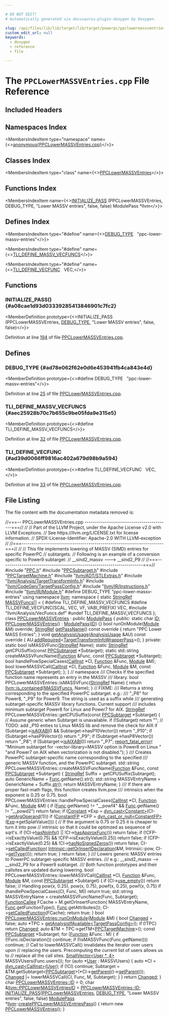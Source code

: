 ```yaml
---

# DO NOT EDIT!
# Automatically generated via docusaurus-plugin-doxygen by Doxygen.

slug: /api/files/lib/lib/target/lib/target/powerpc/ppclowermassventries-cpp
custom_edit_url: null
keywords:
  - doxygen
  - reference
  - file

---
```





# The `PPCLowerMASSVEntries.cpp` File Reference

<DoxygenPage pluginConfig={pluginConfig}>



## Included Headers

<IncludesList>
<IncludesListItem
  filePath="PPC.h"
  permalink="/docs/api/files/lib/lib/target/lib/target/powerpc/ppc-h"
  isLocal="true" />
<IncludesListItem
  filePath="PPCSubtarget.h"
  permalink="/docs/api/files/lib/lib/target/lib/target/powerpc/ppcsubtarget-h"
  isLocal="true" />
<IncludesListItem
  filePath="PPCTargetMachine.h"
  permalink="/docs/api/files/lib/lib/target/lib/target/powerpc/ppctargetmachine-h"
  isLocal="true" />
<IncludesListItem
  filePath="llvm/ADT/STLExtras.h"
  permalink="/docs/api/files/include/include/llvm/include/llvm/adt/stlextras-h"
  isLocal="true" />
<IncludesListItem
  filePath="llvm/Analysis/TargetTransformInfo.h"
  permalink="/docs/api/files/include/include/llvm/include/llvm/analysis/targettransforminfo-h"
  isLocal="true" />
<IncludesListItem
  filePath="llvm/CodeGen/TargetPassConfig.h"
  permalink="/docs/api/files/include/include/llvm/include/llvm/codegen/targetpassconfig-h"
  isLocal="true" />
<IncludesListItem
  filePath="llvm/IR/Instructions.h"
  permalink="/docs/api/files/include/include/llvm/include/llvm/ir/instructions-h"
  isLocal="true" />
<IncludesListItem
  filePath="llvm/IR/Module.h"
  permalink="/docs/api/files/include/include/llvm/include/llvm/ir/module-h"
  isLocal="true" />
<IncludesListItem
  filePath="llvm/Analysis/VecFuncs.def"
  permalink=""
  isLocal="true" />
</IncludesList>

## Namespaces Index

<MembersIndex>

<MembersIndexItem
  type="namespace"
  name={<><a href="/docs/api/namespaces/anonymous-ppclowermassventries-cpp-">anonymous&#123;PPCLowerMASSVEntries.cpp&#125;</a></>}>
</MembersIndexItem>

</MembersIndex>

## Classes Index

<MembersIndex>

<MembersIndexItem
  type="class"
  name={<><a href="/docs/api/classes/anonymous-namespace-ppclowermassventries-cpp-/ppclowermassventries">PPCLowerMASSVEntries</a></>}>
</MembersIndexItem>

</MembersIndex>

## Functions Index

<MembersIndex>

<MembersIndexItem
  name={<><a href="#a08cae1d93d03339285413846901c7fc2">INITIALIZE&#95;PASS</a> (PPCLowerMASSVEntries, DEBUG&#95;TYPE, &quot;Lower MASSV entries&quot;, false, false) ModulePass &#42;llvm</>}>
</MembersIndexItem>

</MembersIndex>

## Defines Index

<MembersIndex>

<MembersIndexItem
  type="#define"
  name={<><a href="#ad78e062f62e0d6e453941fb4ca843e4d">DEBUG&#95;TYPE</a>&nbsp;&nbsp;&nbsp;&quot;ppc-lower-massv-entries&quot;</>}>
</MembersIndexItem>

<MembersIndexItem
  type="#define"
  name={<><a href="#aec25928b70c7b655c9be05fda9e315e5">TLI&#95;DEFINE&#95;MASSV&#95;VECFUNCS</a></>}>
</MembersIndexItem>

<MembersIndexItem
  type="#define"
  name={<><a href="#ad39d0066ff9816ac402a679d98b9a594">TLI&#95;DEFINE&#95;VECFUNC</a>&nbsp;&nbsp;&nbsp;VEC,</>}>
</MembersIndexItem>

</MembersIndex>


<SectionDefinition>

## Functions

### INITIALIZE&#95;PASS() {#a08cae1d93d03339285413846901c7fc2}

<MemberDefinition
  prototype={<>INITIALIZE&#95;PASS (PPCLowerMASSVEntries, <a href="/docs/api/files/include/include/llvm/include/llvm/adt/genericcycleimpl-h/#ad78e062f62e0d6e453941fb4ca843e4d">DEBUG&#95;TYPE</a>, &quot;Lower MASSV entries&quot;, false, false)</>}>

Definition at line <a href="#l00194">194</a> of file <a href="/docs/api/files/lib/lib/target/lib/target/powerpc/ppclowermassventries-cpp">PPCLowerMASSVEntries.cpp</a>.
</MemberDefinition>

</SectionDefinition>

<SectionDefinition>

## Defines

### DEBUG&#95;TYPE {#ad78e062f62e0d6e453941fb4ca843e4d}

<MemberDefinition
  prototype={<>#define DEBUG&#95;TYPE&nbsp;&nbsp;&nbsp;&quot;ppc-lower-massv-entries&quot;</>}>

Definition at line <a href="#l00025">25</a> of file <a href="/docs/api/files/lib/lib/target/lib/target/powerpc/ppclowermassventries-cpp">PPCLowerMASSVEntries.cpp</a>.
</MemberDefinition>

### TLI&#95;DEFINE&#95;MASSV&#95;VECFUNCS {#aec25928b70c7b655c9be05fda9e315e5}

<MemberDefinition
  prototype={<>#define TLI&#95;DEFINE&#95;MASSV&#95;VECFUNCS</>}>

Definition at line <a href="#l00032">32</a> of file <a href="/docs/api/files/lib/lib/target/lib/target/powerpc/ppclowermassventries-cpp">PPCLowerMASSVEntries.cpp</a>.
</MemberDefinition>

### TLI&#95;DEFINE&#95;VECFUNC {#ad39d0066ff9816ac402a679d98b9a594}

<MemberDefinition
  prototype={<>#define TLI&#95;DEFINE&#95;VECFUNC&nbsp;&nbsp;&nbsp;VEC,</>}>

Definition at line <a href="#l00033">33</a> of file <a href="/docs/api/files/lib/lib/target/lib/target/powerpc/ppclowermassventries-cpp">PPCLowerMASSVEntries.cpp</a>.
</MemberDefinition>

</SectionDefinition>

## File Listing

The file content with the documentation metadata removed is:

<ProgramListing>

<Link id="l00001" /><CodeLine lineNumber="1"><Highlight kind="comment">//===-- PPCLowerMASSVEntries.cpp ------------------------------------------===//</Highlight><Highlight kind="normal"></Highlight></CodeLine>
<Link id="l00002" /><CodeLine lineNumber="2"><Highlight kind="normal"></Highlight><Highlight kind="comment">//</Highlight><Highlight kind="normal"></Highlight></CodeLine>
<Link id="l00003" /><CodeLine lineNumber="3"><Highlight kind="normal"></Highlight><Highlight kind="comment">// Part of the LLVM Project, under the Apache License v2.0 with LLVM Exceptions.</Highlight><Highlight kind="normal"></Highlight></CodeLine>
<Link id="l00004" /><CodeLine lineNumber="4"><Highlight kind="normal"></Highlight><Highlight kind="comment">// See https://llvm.org/LICENSE.txt for license information.</Highlight><Highlight kind="normal"></Highlight></CodeLine>
<Link id="l00005" /><CodeLine lineNumber="5"><Highlight kind="normal"></Highlight><Highlight kind="comment">// SPDX-License-Identifier: Apache-2.0 WITH LLVM-exception</Highlight><Highlight kind="normal"></Highlight></CodeLine>
<Link id="l00006" /><CodeLine lineNumber="6"><Highlight kind="normal"></Highlight><Highlight kind="comment">//</Highlight><Highlight kind="normal"></Highlight></CodeLine>
<Link id="l00007" /><CodeLine lineNumber="7"><Highlight kind="normal"></Highlight><Highlight kind="comment">//===----------------------------------------------------------------------===//</Highlight><Highlight kind="normal"></Highlight></CodeLine>
<Link id="l00008" /><CodeLine lineNumber="8"><Highlight kind="normal"></Highlight><Highlight kind="comment">//</Highlight><Highlight kind="normal"></Highlight></CodeLine>
<Link id="l00009" /><CodeLine lineNumber="9"><Highlight kind="normal"></Highlight><Highlight kind="comment">// This file implements lowering of MASSV (SIMD) entries for specific PowerPC</Highlight><Highlight kind="normal"></Highlight></CodeLine>
<Link id="l00010" /><CodeLine lineNumber="10"><Highlight kind="normal"></Highlight><Highlight kind="comment">// subtargets.</Highlight><Highlight kind="normal"></Highlight></CodeLine>
<Link id="l00011" /><CodeLine lineNumber="11"><Highlight kind="normal"></Highlight><Highlight kind="comment">// Following is an example of a conversion specific to Power9 subtarget:</Highlight><Highlight kind="normal"></Highlight></CodeLine>
<Link id="l00012" /><CodeLine lineNumber="12"><Highlight kind="normal"></Highlight><Highlight kind="comment">// &#95;&#95;sind2&#95;massv ---&gt; &#95;&#95;sind2&#95;P9</Highlight><Highlight kind="normal"></Highlight></CodeLine>
<Link id="l00013" /><CodeLine lineNumber="13"><Highlight kind="normal"></Highlight><Highlight kind="comment">//</Highlight><Highlight kind="normal"></Highlight></CodeLine>
<Link id="l00014" /><CodeLine lineNumber="14"><Highlight kind="normal"></Highlight><Highlight kind="comment">//===----------------------------------------------------------------------===//</Highlight><Highlight kind="normal"></Highlight></CodeLine>
<Link id="l00015" /><CodeLine lineNumber="15"><Highlight kind="normal"></Highlight></CodeLine>
<Link id="l00016" /><CodeLine lineNumber="16"><Highlight kind="normal"></Highlight><Highlight kind="preprocessor">#include &quot;<a href="/docs/api/files/lib/lib/target/lib/target/powerpc/ppc-h">PPC.h</a>&quot;</Highlight><Highlight kind="normal"></Highlight></CodeLine>
<Link id="l00017" /><CodeLine lineNumber="17"><Highlight kind="normal"></Highlight><Highlight kind="preprocessor">#include &quot;<a href="/docs/api/files/lib/lib/target/lib/target/powerpc/ppcsubtarget-h">PPCSubtarget.h</a>&quot;</Highlight><Highlight kind="normal"></Highlight></CodeLine>
<Link id="l00018" /><CodeLine lineNumber="18"><Highlight kind="normal"></Highlight><Highlight kind="preprocessor">#include &quot;<a href="/docs/api/files/lib/lib/target/lib/target/powerpc/ppctargetmachine-h">PPCTargetMachine.h</a>&quot;</Highlight><Highlight kind="normal"></Highlight></CodeLine>
<Link id="l00019" /><CodeLine lineNumber="19"><Highlight kind="normal"></Highlight><Highlight kind="preprocessor">#include &quot;<a href="/docs/api/files/include/include/llvm/include/llvm/adt/stlextras-h">llvm/ADT/STLExtras.h</a>&quot;</Highlight><Highlight kind="normal"></Highlight></CodeLine>
<Link id="l00020" /><CodeLine lineNumber="20"><Highlight kind="normal"></Highlight><Highlight kind="preprocessor">#include &quot;<a href="/docs/api/files/include/include/llvm/include/llvm/analysis/targettransforminfo-h">llvm/Analysis/TargetTransformInfo.h</a>&quot;</Highlight><Highlight kind="normal"></Highlight></CodeLine>
<Link id="l00021" /><CodeLine lineNumber="21"><Highlight kind="normal"></Highlight><Highlight kind="preprocessor">#include &quot;<a href="/docs/api/files/include/include/llvm/include/llvm/codegen/targetpassconfig-h">llvm/CodeGen/TargetPassConfig.h</a>&quot;</Highlight><Highlight kind="normal"></Highlight></CodeLine>
<Link id="l00022" /><CodeLine lineNumber="22"><Highlight kind="normal"></Highlight><Highlight kind="preprocessor">#include &quot;<a href="/docs/api/files/include/include/llvm/include/llvm/ir/instructions-h">llvm/IR/Instructions.h</a>&quot;</Highlight><Highlight kind="normal"></Highlight></CodeLine>
<Link id="l00023" /><CodeLine lineNumber="23"><Highlight kind="normal"></Highlight><Highlight kind="preprocessor">#include &quot;<a href="/docs/api/files/include/include/llvm/include/llvm/ir/module-h">llvm/IR/Module.h</a>&quot;</Highlight><Highlight kind="normal"></Highlight></CodeLine>
<Link id="l00024" /><CodeLine lineNumber="24"><Highlight kind="normal"></Highlight></CodeLine>
<Link id="l00025" /><CodeLine lineNumber="25" lineLink="#ad78e062f62e0d6e453941fb4ca843e4d"><Highlight kind="normal"></Highlight><Highlight kind="preprocessor">#define DEBUG&#95;TYPE &quot;ppc-lower-massv-entries&quot;</Highlight><Highlight kind="normal"></Highlight></CodeLine>
<Link id="l00026" /><CodeLine lineNumber="26"><Highlight kind="normal"></Highlight></CodeLine>
<Link id="l00027" /><CodeLine lineNumber="27"><Highlight kind="normal"></Highlight><Highlight kind="keyword">using namespace </Highlight><Highlight kind="normal"><a href="/docs/api/namespaces/llvm">llvm</a>;</Highlight></CodeLine>
<Link id="l00028" /><CodeLine lineNumber="28"><Highlight kind="normal"></Highlight></CodeLine>
<Link id="l00029" /><CodeLine lineNumber="29" lineLink="/docs/api/namespaces/anonymous-ppclowermassventries-cpp-"><Highlight kind="normal"></Highlight><Highlight kind="keyword">namespace </Highlight><Highlight kind="normal">&#123;</Highlight></CodeLine>
<Link id="l00030" /><CodeLine lineNumber="30"><Highlight kind="normal"></Highlight></CodeLine>
<Link id="l00031" /><CodeLine lineNumber="31" lineLink="/docs/api/namespaces/anonymous-ppclowermassventries-cpp-/#a5d4bb69c009cf46e00265919a52a71f5"><Highlight kind="normal"></Highlight><Highlight kind="keyword">static</Highlight><Highlight kind="normal"> <a href="/docs/api/classes/llvm/stringref">StringRef</a> <a href="/docs/api/namespaces/anonymous-ppclowermassventries-cpp-/#a5d4bb69c009cf46e00265919a52a71f5">MASSVFuncs</a>&#91;&#93; = &#123;</Highlight></CodeLine>
<Link id="l00032" /><CodeLine lineNumber="32"><Highlight kind="normal"></Highlight><Highlight kind="preprocessor">#define TLI&#95;DEFINE&#95;MASSV&#95;VECFUNCS</Highlight><Highlight kind="normal"></Highlight></CodeLine>
<Link id="l00033" /><CodeLine lineNumber="33"><Highlight kind="normal"></Highlight><Highlight kind="preprocessor">#define TLI&#95;DEFINE&#95;VECFUNC(SCAL, VEC, VF, VABI&#95;PREFIX) VEC,</Highlight><Highlight kind="normal"></Highlight></CodeLine>
<Link id="l00034" /><CodeLine lineNumber="34"><Highlight kind="normal"></Highlight><Highlight kind="preprocessor">#include &quot;llvm/Analysis/VecFuncs.def&quot;</Highlight><Highlight kind="normal"></Highlight></CodeLine>
<Link id="l00035" /><CodeLine lineNumber="35"><Highlight kind="normal"></Highlight><Highlight kind="preprocessor">#undef TLI&#95;DEFINE&#95;MASSV&#95;VECFUNCS</Highlight><Highlight kind="normal"></Highlight></CodeLine>
<Link id="l00036" /><CodeLine lineNumber="36"><Highlight kind="normal">&#125;;</Highlight></CodeLine>
<Link id="l00037" /><CodeLine lineNumber="37"><Highlight kind="normal"></Highlight></CodeLine>
<Link id="l00038" /><CodeLine lineNumber="38" lineLink="/docs/api/classes/anonymous-namespace-ppclowermassventries-cpp-/ppclowermassventries"><Highlight kind="normal"></Highlight><Highlight kind="keyword">class </Highlight><Highlight kind="normal"><a href="/docs/api/classes/anonymous-namespace-ppclowermassventries-cpp-/ppclowermassventries/#a634a1e3c9c4aa85b8fd37d5fce6b7c5e">PPCLowerMASSVEntries</a> : </Highlight><Highlight kind="keyword">public</Highlight><Highlight kind="normal"> <a href="/docs/api/classes/llvm/modulepass/#a723659a08d210f4f566887bda3f9f976">ModulePass</a> &#123;</Highlight></CodeLine>
<Link id="l00039" /><CodeLine lineNumber="39"><Highlight kind="normal"></Highlight><Highlight kind="keyword">public</Highlight><Highlight kind="normal">:</Highlight></CodeLine>
<Link id="l00040" /><CodeLine lineNumber="40" lineLink="/docs/api/classes/anonymous-namespace-ppclowermassventries-cpp-/ppclowermassventries/#a4470c665f5e3712e9bec2db150e7d587"><Highlight kind="normal">  </Highlight><Highlight kind="keyword">static</Highlight><Highlight kind="normal"> </Highlight><Highlight kind="keywordtype">char</Highlight><Highlight kind="normal"> <a href="/docs/api/classes/anonymous-namespace-ppclowermassventries-cpp-/ppclowermassventries/#a4470c665f5e3712e9bec2db150e7d587">ID</a>;</Highlight></CodeLine>
<Link id="l00041" /><CodeLine lineNumber="41"><Highlight kind="normal"></Highlight></CodeLine>
<Link id="l00042" /><CodeLine lineNumber="42" lineLink="/docs/api/classes/anonymous-namespace-ppclowermassventries-cpp-/ppclowermassventries/#a634a1e3c9c4aa85b8fd37d5fce6b7c5e"><Highlight kind="normal">  <a href="/docs/api/classes/anonymous-namespace-ppclowermassventries-cpp-/ppclowermassventries/#a634a1e3c9c4aa85b8fd37d5fce6b7c5e">PPCLowerMASSVEntries</a>() : <a href="/docs/api/classes/llvm/modulepass/#a723659a08d210f4f566887bda3f9f976">ModulePass</a>(<a href="/docs/api/classes/anonymous-namespace-ppclowermassventries-cpp-/ppclowermassventries/#a4470c665f5e3712e9bec2db150e7d587">ID</a>) &#123;&#125;</Highlight></CodeLine>
<Link id="l00043" /><CodeLine lineNumber="43"><Highlight kind="normal"></Highlight></CodeLine>
<Link id="l00044" /><CodeLine lineNumber="44"><Highlight kind="normal">  </Highlight><Highlight kind="keywordtype">bool</Highlight><Highlight kind="normal"> runOnModule(<a href="/docs/api/classes/llvm/module">Module</a> &amp;M) </Highlight><Highlight kind="keyword">override</Highlight><Highlight kind="normal">;</Highlight></CodeLine>
<Link id="l00045" /><CodeLine lineNumber="45"><Highlight kind="normal"></Highlight></CodeLine>
<Link id="l00046" /><CodeLine lineNumber="46" lineLink="/docs/api/classes/anonymous-namespace-ppclowermassventries-cpp-/ppclowermassventries/#a300c5ec920acdddd21bd80a5fa0dcabd"><Highlight kind="normal">  <a href="/docs/api/classes/llvm/stringref">StringRef</a> <a href="/docs/api/classes/anonymous-namespace-ppclowermassventries-cpp-/ppclowermassventries/#a300c5ec920acdddd21bd80a5fa0dcabd">getPassName</a>()</Highlight><Highlight kind="keyword"> const override </Highlight><Highlight kind="normal">&#123; </Highlight><Highlight kind="keywordflow">return</Highlight><Highlight kind="normal"> </Highlight><Highlight kind="stringliteral">&quot;PPC Lower MASS Entries&quot;</Highlight><Highlight kind="normal">; &#125;</Highlight></CodeLine>
<Link id="l00047" /><CodeLine lineNumber="47"><Highlight kind="normal"></Highlight></CodeLine>
<Link id="l00048" /><CodeLine lineNumber="48" lineLink="/docs/api/classes/anonymous-namespace-ppclowermassventries-cpp-/ppclowermassventries/#a9ef3feaa598c937267b5c8343c0c09b2"><Highlight kind="normal">  </Highlight><Highlight kind="keywordtype">void</Highlight><Highlight kind="normal"> <a href="/docs/api/classes/anonymous-namespace-ppclowermassventries-cpp-/ppclowermassventries/#a9ef3feaa598c937267b5c8343c0c09b2">getAnalysisUsage</a>(<a href="/docs/api/classes/llvm/analysisusage">AnalysisUsage</a> &amp;AU)</Highlight><Highlight kind="keyword"> const override </Highlight><Highlight kind="normal">&#123;</Highlight></CodeLine>
<Link id="l00049" /><CodeLine lineNumber="49"><Highlight kind="normal">    AU.<a href="/docs/api/classes/llvm/analysisusage/#ae0adcccca08fb686c9ce00f9397b660c">addRequired</a>&lt;<a href="/docs/api/classes/llvm/targettransforminfowrapperpass">TargetTransformInfoWrapperPass</a>&gt;();</Highlight></CodeLine>
<Link id="l00050" /><CodeLine lineNumber="50"><Highlight kind="normal">  &#125;</Highlight></CodeLine>
<Link id="l00051" /><CodeLine lineNumber="51"><Highlight kind="normal"></Highlight></CodeLine>
<Link id="l00052" /><CodeLine lineNumber="52"><Highlight kind="normal"></Highlight><Highlight kind="keyword">private</Highlight><Highlight kind="normal">:</Highlight></CodeLine>
<Link id="l00053" /><CodeLine lineNumber="53"><Highlight kind="normal">  </Highlight><Highlight kind="keyword">static</Highlight><Highlight kind="normal"> </Highlight><Highlight kind="keywordtype">bool</Highlight><Highlight kind="normal"> isMASSVFunc(<a href="/docs/api/classes/llvm/stringref">StringRef</a> Name);</Highlight></CodeLine>
<Link id="l00054" /><CodeLine lineNumber="54"><Highlight kind="normal">  </Highlight><Highlight kind="keyword">static</Highlight><Highlight kind="normal"> <a href="/docs/api/classes/llvm/stringref">StringRef</a> getCPUSuffix(</Highlight><Highlight kind="keyword">const</Highlight><Highlight kind="normal"> <a href="/docs/api/classes/llvm/ppcsubtarget">PPCSubtarget</a> &#42;Subtarget);</Highlight></CodeLine>
<Link id="l00055" /><CodeLine lineNumber="55"><Highlight kind="normal">  </Highlight><Highlight kind="keyword">static</Highlight><Highlight kind="normal"> std::string createMASSVFuncName(<a href="/docs/api/classes/llvm/function">Function</a> &amp;Func,</Highlight></CodeLine>
<Link id="l00056" /><CodeLine lineNumber="56"><Highlight kind="normal">                                         </Highlight><Highlight kind="keyword">const</Highlight><Highlight kind="normal"> <a href="/docs/api/classes/llvm/ppcsubtarget">PPCSubtarget</a> &#42;Subtarget);</Highlight></CodeLine>
<Link id="l00057" /><CodeLine lineNumber="57"><Highlight kind="normal">  </Highlight><Highlight kind="keywordtype">bool</Highlight><Highlight kind="normal"> handlePowSpecialCases(<a href="/docs/api/classes/llvm/callinst">CallInst</a> &#42;CI, <a href="/docs/api/classes/llvm/function">Function</a> &amp;Func, <a href="/docs/api/classes/llvm/module">Module</a> &amp;M);</Highlight></CodeLine>
<Link id="l00058" /><CodeLine lineNumber="58"><Highlight kind="normal">  </Highlight><Highlight kind="keywordtype">bool</Highlight><Highlight kind="normal"> lowerMASSVCall(<a href="/docs/api/classes/llvm/callinst">CallInst</a> &#42;CI, <a href="/docs/api/classes/llvm/function">Function</a> &amp;Func, <a href="/docs/api/classes/llvm/module">Module</a> &amp;M,</Highlight></CodeLine>
<Link id="l00059" /><CodeLine lineNumber="59"><Highlight kind="normal">                      </Highlight><Highlight kind="keyword">const</Highlight><Highlight kind="normal"> <a href="/docs/api/classes/llvm/ppcsubtarget">PPCSubtarget</a> &#42;Subtarget);</Highlight></CodeLine>
<Link id="l00060" /><CodeLine lineNumber="60"><Highlight kind="normal">&#125;;</Highlight></CodeLine>
<Link id="l00061" /><CodeLine lineNumber="61"><Highlight kind="normal"></Highlight></CodeLine>
<Link id="l00062" /><CodeLine lineNumber="62"><Highlight kind="normal">&#125; </Highlight><Highlight kind="comment">// namespace</Highlight><Highlight kind="normal"></Highlight></CodeLine>
<Link id="l00063" /><CodeLine lineNumber="63"><Highlight kind="normal"></Highlight><Highlight kind="comment"></Highlight></CodeLine>
<Link id="l00064" /><CodeLine lineNumber="64"><Highlight kind="comment">/// Checks if the specified function name represents an entry in the MASSV</Highlight></CodeLine>
<Link id="l00065" /><CodeLine lineNumber="65"><Highlight kind="comment">/// library.</Highlight><Highlight kind="normal"></Highlight></CodeLine>
<Link id="l00066" /><CodeLine lineNumber="66"><Highlight kind="normal"></Highlight><Highlight kind="keywordtype">bool</Highlight><Highlight kind="normal"> PPCLowerMASSVEntries::isMASSVFunc(<a href="/docs/api/classes/llvm/stringref">StringRef</a> Name) &#123;</Highlight></CodeLine>
<Link id="l00067" /><CodeLine lineNumber="67"><Highlight kind="normal">  </Highlight><Highlight kind="keywordflow">return</Highlight><Highlight kind="normal"> <a href="/docs/api/namespaces/llvm/#acd1cd968cb420c82d70926920fcdc7d7">llvm::is&#95;contained</a>(<a href="/docs/api/namespaces/anonymous-ppclowermassventries-cpp-/#a5d4bb69c009cf46e00265919a52a71f5">MASSVFuncs</a>, Name);</Highlight></CodeLine>
<Link id="l00068" /><CodeLine lineNumber="68"><Highlight kind="normal">&#125;</Highlight></CodeLine>
<Link id="l00069" /><CodeLine lineNumber="69"><Highlight kind="normal"></Highlight></CodeLine>
<Link id="l00070" /><CodeLine lineNumber="70"><Highlight kind="normal"></Highlight><Highlight kind="comment">// FIXME:</Highlight><Highlight kind="comment"></Highlight></CodeLine>
<Link id="l00071" /><CodeLine lineNumber="71"><Highlight kind="comment">/// Returns a string corresponding to the specified PowerPC subtarget. e.g.:</Highlight></CodeLine>
<Link id="l00072" /><CodeLine lineNumber="72"><Highlight kind="comment">/// &quot;&#95;P8&quot; for Power8, &quot;&#95;P9&quot; for Power9. The string is used as a suffix while</Highlight></CodeLine>
<Link id="l00073" /><CodeLine lineNumber="73"><Highlight kind="comment">/// generating subtarget-specific MASSV library functions. Current support</Highlight></CodeLine>
<Link id="l00074" /><CodeLine lineNumber="74"><Highlight kind="comment">/// includes minimum subtarget Power8 for Linux and Power7 for AIX.</Highlight><Highlight kind="normal"></Highlight></CodeLine>
<Link id="l00075" /><CodeLine lineNumber="75"><Highlight kind="normal"><a href="/docs/api/classes/llvm/stringref">StringRef</a> PPCLowerMASSVEntries::getCPUSuffix(</Highlight><Highlight kind="keyword">const</Highlight><Highlight kind="normal"> <a href="/docs/api/classes/llvm/ppcsubtarget">PPCSubtarget</a> &#42;Subtarget) &#123;</Highlight></CodeLine>
<Link id="l00076" /><CodeLine lineNumber="76"><Highlight kind="normal">  </Highlight><Highlight kind="comment">// Assume generic when Subtarget is unavailable.</Highlight><Highlight kind="normal"></Highlight></CodeLine>
<Link id="l00077" /><CodeLine lineNumber="77"><Highlight kind="normal">  </Highlight><Highlight kind="keywordflow">if</Highlight><Highlight kind="normal"> (!Subtarget)</Highlight></CodeLine>
<Link id="l00078" /><CodeLine lineNumber="78"><Highlight kind="normal">    </Highlight><Highlight kind="keywordflow">return</Highlight><Highlight kind="normal"> </Highlight><Highlight kind="stringliteral">&quot;&quot;</Highlight><Highlight kind="normal">;</Highlight></CodeLine>
<Link id="l00079" /><CodeLine lineNumber="79"><Highlight kind="normal">  </Highlight><Highlight kind="comment">// TODO: add &#95;P10 enties to Linux MASS lib and remove the check for AIX</Highlight><Highlight kind="normal"></Highlight></CodeLine>
<Link id="l00080" /><CodeLine lineNumber="80"><Highlight kind="normal">  </Highlight><Highlight kind="keywordflow">if</Highlight><Highlight kind="normal"> (Subtarget-&gt;<a href="/docs/api/classes/llvm/ppcsubtarget/#a3ff0ba05eddb8771ac2f2ff7e56aa054">isAIXABI</a>() &amp;&amp; Subtarget-&gt;hasP10Vector())</Highlight></CodeLine>
<Link id="l00081" /><CodeLine lineNumber="81"><Highlight kind="normal">    </Highlight><Highlight kind="keywordflow">return</Highlight><Highlight kind="normal"> </Highlight><Highlight kind="stringliteral">&quot;&#95;P10&quot;</Highlight><Highlight kind="normal">;</Highlight></CodeLine>
<Link id="l00082" /><CodeLine lineNumber="82"><Highlight kind="normal">  </Highlight><Highlight kind="keywordflow">if</Highlight><Highlight kind="normal"> (Subtarget-&gt;hasP9Vector())</Highlight></CodeLine>
<Link id="l00083" /><CodeLine lineNumber="83"><Highlight kind="normal">    </Highlight><Highlight kind="keywordflow">return</Highlight><Highlight kind="normal"> </Highlight><Highlight kind="stringliteral">&quot;&#95;P9&quot;</Highlight><Highlight kind="normal">;</Highlight></CodeLine>
<Link id="l00084" /><CodeLine lineNumber="84"><Highlight kind="normal">  </Highlight><Highlight kind="keywordflow">if</Highlight><Highlight kind="normal"> (Subtarget-&gt;hasP8Vector())</Highlight></CodeLine>
<Link id="l00085" /><CodeLine lineNumber="85"><Highlight kind="normal">    </Highlight><Highlight kind="keywordflow">return</Highlight><Highlight kind="normal"> </Highlight><Highlight kind="stringliteral">&quot;&#95;P8&quot;</Highlight><Highlight kind="normal">;</Highlight></CodeLine>
<Link id="l00086" /><CodeLine lineNumber="86"><Highlight kind="normal">  </Highlight><Highlight kind="keywordflow">if</Highlight><Highlight kind="normal"> (Subtarget-&gt;<a href="/docs/api/classes/llvm/ppcsubtarget/#a3ff0ba05eddb8771ac2f2ff7e56aa054">isAIXABI</a>())</Highlight></CodeLine>
<Link id="l00087" /><CodeLine lineNumber="87"><Highlight kind="normal">    </Highlight><Highlight kind="keywordflow">return</Highlight><Highlight kind="normal"> </Highlight><Highlight kind="stringliteral">&quot;&#95;P7&quot;</Highlight><Highlight kind="normal">;</Highlight></CodeLine>
<Link id="l00088" /><CodeLine lineNumber="88"><Highlight kind="normal"></Highlight></CodeLine>
<Link id="l00089" /><CodeLine lineNumber="89"><Highlight kind="normal">  <a href="/docs/api/namespaces/llvm/#a7f2a3d4dcfee70225988aec53ff1e173">report&#95;fatal&#95;error</a>(</Highlight></CodeLine>
<Link id="l00090" /><CodeLine lineNumber="90"><Highlight kind="normal">      </Highlight><Highlight kind="stringliteral">&quot;Mininum subtarget for -vector-library=MASSV option is Power8 on Linux &quot;</Highlight><Highlight kind="normal"></Highlight></CodeLine>
<Link id="l00091" /><CodeLine lineNumber="91"><Highlight kind="normal">      </Highlight><Highlight kind="stringliteral">&quot;and Power7 on AIX when vectorization is not disabled.&quot;</Highlight><Highlight kind="normal">);</Highlight></CodeLine>
<Link id="l00092" /><CodeLine lineNumber="92"><Highlight kind="normal">&#125;</Highlight></CodeLine>
<Link id="l00093" /><CodeLine lineNumber="93"><Highlight kind="normal"></Highlight><Highlight kind="comment"></Highlight></CodeLine>
<Link id="l00094" /><CodeLine lineNumber="94"><Highlight kind="comment">/// Creates PowerPC subtarget-specific name corresponding to the specified</Highlight></CodeLine>
<Link id="l00095" /><CodeLine lineNumber="95"><Highlight kind="comment">/// generic MASSV function, and the PowerPC subtarget.</Highlight><Highlight kind="normal"></Highlight></CodeLine>
<Link id="l00096" /><CodeLine lineNumber="96"><Highlight kind="normal">std::string</Highlight></CodeLine>
<Link id="l00097" /><CodeLine lineNumber="97"><Highlight kind="normal">PPCLowerMASSVEntries::createMASSVFuncName(<a href="/docs/api/classes/llvm/function">Function</a> &amp;Func,</Highlight></CodeLine>
<Link id="l00098" /><CodeLine lineNumber="98"><Highlight kind="normal">                                          </Highlight><Highlight kind="keyword">const</Highlight><Highlight kind="normal"> <a href="/docs/api/classes/llvm/ppcsubtarget">PPCSubtarget</a> &#42;Subtarget) &#123;</Highlight></CodeLine>
<Link id="l00099" /><CodeLine lineNumber="99"><Highlight kind="normal">  <a href="/docs/api/classes/llvm/stringref">StringRef</a> Suffix = getCPUSuffix(Subtarget);</Highlight></CodeLine>
<Link id="l00100" /><CodeLine lineNumber="100"><Highlight kind="normal">  </Highlight><Highlight kind="keyword">auto</Highlight><Highlight kind="normal"> GenericName = <a href="/docs/api/namespaces/llvm/rdf/#ad43aeb5ac76bcef25986fbb0918d1165">Func</a>.getName().str();</Highlight></CodeLine>
<Link id="l00101" /><CodeLine lineNumber="101"><Highlight kind="normal">  std::string MASSVEntryName = GenericName + Suffix.<a href="/docs/api/classes/llvm/stringref/#a223dd14e7d12bc5cea01889b972a98b2">str</a>();</Highlight></CodeLine>
<Link id="l00102" /><CodeLine lineNumber="102"><Highlight kind="normal">  </Highlight><Highlight kind="keywordflow">return</Highlight><Highlight kind="normal"> MASSVEntryName;</Highlight></CodeLine>
<Link id="l00103" /><CodeLine lineNumber="103"><Highlight kind="normal">&#125;</Highlight></CodeLine>
<Link id="l00104" /><CodeLine lineNumber="104"><Highlight kind="normal"></Highlight><Highlight kind="comment"></Highlight></CodeLine>
<Link id="l00105" /><CodeLine lineNumber="105"><Highlight kind="comment">/// If there are proper fast-math flags, this function creates llvm.pow</Highlight></CodeLine>
<Link id="l00106" /><CodeLine lineNumber="106"><Highlight kind="comment">/// intrinsics when the exponent is 0.25 or 0.75.</Highlight><Highlight kind="normal"></Highlight></CodeLine>
<Link id="l00107" /><CodeLine lineNumber="107"><Highlight kind="normal"></Highlight><Highlight kind="keywordtype">bool</Highlight><Highlight kind="normal"> PPCLowerMASSVEntries::handlePowSpecialCases(<a href="/docs/api/classes/llvm/callinst">CallInst</a> &#42;CI, <a href="/docs/api/classes/llvm/function">Function</a> &amp;Func,</Highlight></CodeLine>
<Link id="l00108" /><CodeLine lineNumber="108"><Highlight kind="normal">                                                 <a href="/docs/api/classes/llvm/module">Module</a> &amp;M) &#123;</Highlight></CodeLine>
<Link id="l00109" /><CodeLine lineNumber="109"><Highlight kind="normal">  </Highlight><Highlight kind="keywordflow">if</Highlight><Highlight kind="normal"> (<a href="/docs/api/namespaces/llvm/rdf/#ad43aeb5ac76bcef25986fbb0918d1165">Func</a>.getName() != </Highlight><Highlight kind="stringliteral">&quot;&#95;&#95;powf4&quot;</Highlight><Highlight kind="normal"> &amp;&amp; <a href="/docs/api/namespaces/llvm/rdf/#ad43aeb5ac76bcef25986fbb0918d1165">Func</a>.getName() != </Highlight><Highlight kind="stringliteral">&quot;&#95;&#95;powd2&quot;</Highlight><Highlight kind="normal">)</Highlight></CodeLine>
<Link id="l00110" /><CodeLine lineNumber="110"><Highlight kind="normal">    </Highlight><Highlight kind="keywordflow">return</Highlight><Highlight kind="normal"> </Highlight><Highlight kind="keyword">false</Highlight><Highlight kind="normal">;</Highlight></CodeLine>
<Link id="l00111" /><CodeLine lineNumber="111"><Highlight kind="normal"></Highlight></CodeLine>
<Link id="l00112" /><CodeLine lineNumber="112"><Highlight kind="normal">  </Highlight><Highlight kind="keywordflow">if</Highlight><Highlight kind="normal"> (<a href="/docs/api/classes/llvm/constant">Constant</a> &#42;Exp = <a href="/docs/api/namespaces/llvm/#a22eeee01734061ac1b31ccd994c49eef">dyn&#95;cast&lt;Constant&gt;</a>(CI-&gt;<a href="/docs/api/classes/llvm/callbase/#aabd76e6a8a23a5af1ce4d3c310d88bcd">getArgOperand</a>(1)))</Highlight></CodeLine>
<Link id="l00113" /><CodeLine lineNumber="113"><Highlight kind="normal">    </Highlight><Highlight kind="keywordflow">if</Highlight><Highlight kind="normal"> (<a href="/docs/api/classes/llvm/constantfp">ConstantFP</a> &#42;CFP = <a href="/docs/api/namespaces/llvm/#a5f6182886dc2f96c204299e92c1565d5">dyn&#95;cast&#95;or&#95;null&lt;ConstantFP&gt;</a>(<a href="/docs/api/namespaces/llvm/codeview/#a3fd487d9643d814ffb8ef37443e70a27acad39a154bffb61175f674d6eefaf6d0">Exp</a>-&gt;getSplatValue())) &#123;</Highlight></CodeLine>
<Link id="l00114" /><CodeLine lineNumber="114"><Highlight kind="normal">      </Highlight><Highlight kind="comment">// If the argument is 0.75 or 0.25 it is cheaper to turn it into pow</Highlight><Highlight kind="normal"></Highlight></CodeLine>
<Link id="l00115" /><CodeLine lineNumber="115"><Highlight kind="normal">      </Highlight><Highlight kind="comment">// intrinsic so that it could be optimzed as sequence of sqrt&#39;s.</Highlight><Highlight kind="normal"></Highlight></CodeLine>
<Link id="l00116" /><CodeLine lineNumber="116"><Highlight kind="normal">      </Highlight><Highlight kind="keywordflow">if</Highlight><Highlight kind="normal"> (!CI-&gt;<a href="/docs/api/classes/llvm/instruction/#a10d8839494fe8385aa1ddbca6f801d79">hasNoInfs</a>() || !CI-&gt;<a href="/docs/api/classes/llvm/instruction/#aa11ca53210de69609754994339179e10">hasApproxFunc</a>())</Highlight></CodeLine>
<Link id="l00117" /><CodeLine lineNumber="117"><Highlight kind="normal">        </Highlight><Highlight kind="keywordflow">return</Highlight><Highlight kind="normal"> </Highlight><Highlight kind="keyword">false</Highlight><Highlight kind="normal">;</Highlight></CodeLine>
<Link id="l00118" /><CodeLine lineNumber="118"><Highlight kind="normal"></Highlight></CodeLine>
<Link id="l00119" /><CodeLine lineNumber="119"><Highlight kind="normal">      </Highlight><Highlight kind="keywordflow">if</Highlight><Highlight kind="normal"> (!CFP-&gt;isExactlyValue(0.75) &amp;&amp; !CFP-&gt;isExactlyValue(0.25))</Highlight></CodeLine>
<Link id="l00120" /><CodeLine lineNumber="120"><Highlight kind="normal">        </Highlight><Highlight kind="keywordflow">return</Highlight><Highlight kind="normal"> </Highlight><Highlight kind="keyword">false</Highlight><Highlight kind="normal">;</Highlight></CodeLine>
<Link id="l00121" /><CodeLine lineNumber="121"><Highlight kind="normal"></Highlight></CodeLine>
<Link id="l00122" /><CodeLine lineNumber="122"><Highlight kind="normal">      </Highlight><Highlight kind="keywordflow">if</Highlight><Highlight kind="normal"> (CFP-&gt;isExactlyValue(0.25) &amp;&amp; !CI-&gt;<a href="/docs/api/classes/llvm/instruction/#a2c8498183c5bce88fb4f651ee4169611">hasNoSignedZeros</a>())</Highlight></CodeLine>
<Link id="l00123" /><CodeLine lineNumber="123"><Highlight kind="normal">        </Highlight><Highlight kind="keywordflow">return</Highlight><Highlight kind="normal"> </Highlight><Highlight kind="keyword">false</Highlight><Highlight kind="normal">;</Highlight></CodeLine>
<Link id="l00124" /><CodeLine lineNumber="124"><Highlight kind="normal"></Highlight></CodeLine>
<Link id="l00125" /><CodeLine lineNumber="125"><Highlight kind="normal">      CI-&gt;<a href="/docs/api/classes/llvm/callbase/#aee56a5257c4899bf97c5957d87a732e3">setCalledFunction</a>(</Highlight></CodeLine>
<Link id="l00126" /><CodeLine lineNumber="126"><Highlight kind="normal">          <a href="/docs/api/namespaces/llvm/intrinsic/#a0cff8be0190d8e20b7cf13646f34afa2">Intrinsic::getOrInsertDeclaration</a>(&amp;M, Intrinsic::pow, CI-&gt;<a href="/docs/api/classes/llvm/value/#a0344a49526443edf90cc0aef3abd3337">getType</a>()));</Highlight></CodeLine>
<Link id="l00127" /><CodeLine lineNumber="127"><Highlight kind="normal">      </Highlight><Highlight kind="keywordflow">return</Highlight><Highlight kind="normal"> </Highlight><Highlight kind="keyword">true</Highlight><Highlight kind="normal">;</Highlight></CodeLine>
<Link id="l00128" /><CodeLine lineNumber="128"><Highlight kind="normal">    &#125;</Highlight></CodeLine>
<Link id="l00129" /><CodeLine lineNumber="129"><Highlight kind="normal"></Highlight></CodeLine>
<Link id="l00130" /><CodeLine lineNumber="130"><Highlight kind="normal">  </Highlight><Highlight kind="keywordflow">return</Highlight><Highlight kind="normal"> </Highlight><Highlight kind="keyword">false</Highlight><Highlight kind="normal">;</Highlight></CodeLine>
<Link id="l00131" /><CodeLine lineNumber="131"><Highlight kind="normal">&#125;</Highlight></CodeLine>
<Link id="l00132" /><CodeLine lineNumber="132"><Highlight kind="normal"></Highlight><Highlight kind="comment"></Highlight></CodeLine>
<Link id="l00133" /><CodeLine lineNumber="133"><Highlight kind="comment">/// Lowers generic MASSV entries to PowerPC subtarget-specific MASSV entries.</Highlight></CodeLine>
<Link id="l00134" /><CodeLine lineNumber="134"><Highlight kind="comment">/// e.g.: &#95;&#95;sind2&#95;massv --&gt; &#95;&#95;sind2&#95;P9 for a Power9 subtarget.</Highlight></CodeLine>
<Link id="l00135" /><CodeLine lineNumber="135"><Highlight kind="comment">/// Both function prototypes and their callsites are updated during lowering.</Highlight><Highlight kind="normal"></Highlight></CodeLine>
<Link id="l00136" /><CodeLine lineNumber="136"><Highlight kind="normal"></Highlight><Highlight kind="keywordtype">bool</Highlight><Highlight kind="normal"> PPCLowerMASSVEntries::lowerMASSVCall(<a href="/docs/api/classes/llvm/callinst">CallInst</a> &#42;CI, <a href="/docs/api/classes/llvm/function">Function</a> &amp;Func,</Highlight></CodeLine>
<Link id="l00137" /><CodeLine lineNumber="137"><Highlight kind="normal">                                          <a href="/docs/api/classes/llvm/module">Module</a> &amp;M,</Highlight></CodeLine>
<Link id="l00138" /><CodeLine lineNumber="138"><Highlight kind="normal">                                          </Highlight><Highlight kind="keyword">const</Highlight><Highlight kind="normal"> <a href="/docs/api/classes/llvm/ppcsubtarget">PPCSubtarget</a> &#42;Subtarget) &#123;</Highlight></CodeLine>
<Link id="l00139" /><CodeLine lineNumber="139"><Highlight kind="normal">  </Highlight><Highlight kind="keywordflow">if</Highlight><Highlight kind="normal"> (CI-&gt;<a href="/docs/api/classes/llvm/value/#a9d7de807ebdfe1819df3ff6cb0f16158">use&#95;empty</a>())</Highlight></CodeLine>
<Link id="l00140" /><CodeLine lineNumber="140"><Highlight kind="normal">    </Highlight><Highlight kind="keywordflow">return</Highlight><Highlight kind="normal"> </Highlight><Highlight kind="keyword">false</Highlight><Highlight kind="normal">;</Highlight></CodeLine>
<Link id="l00141" /><CodeLine lineNumber="141"><Highlight kind="normal"></Highlight></CodeLine>
<Link id="l00142" /><CodeLine lineNumber="142"><Highlight kind="normal">  </Highlight><Highlight kind="comment">// Handling pow(x, 0.25), pow(x, 0.75), powf(x, 0.25), powf(x, 0.75)</Highlight><Highlight kind="normal"></Highlight></CodeLine>
<Link id="l00143" /><CodeLine lineNumber="143"><Highlight kind="normal">  </Highlight><Highlight kind="keywordflow">if</Highlight><Highlight kind="normal"> (handlePowSpecialCases(CI, Func, M))</Highlight></CodeLine>
<Link id="l00144" /><CodeLine lineNumber="144"><Highlight kind="normal">    </Highlight><Highlight kind="keywordflow">return</Highlight><Highlight kind="normal"> </Highlight><Highlight kind="keyword">true</Highlight><Highlight kind="normal">;</Highlight></CodeLine>
<Link id="l00145" /><CodeLine lineNumber="145"><Highlight kind="normal"></Highlight></CodeLine>
<Link id="l00146" /><CodeLine lineNumber="146"><Highlight kind="normal">  std::string MASSVEntryName = createMASSVFuncName(Func, Subtarget);</Highlight></CodeLine>
<Link id="l00147" /><CodeLine lineNumber="147"><Highlight kind="normal">  <a href="/docs/api/classes/llvm/functioncallee">FunctionCallee</a> FCache = M.getOrInsertFunction(</Highlight></CodeLine>
<Link id="l00148" /><CodeLine lineNumber="148"><Highlight kind="normal">      MASSVEntryName, <a href="/docs/api/namespaces/llvm/rdf/#ad43aeb5ac76bcef25986fbb0918d1165">Func</a>.getFunctionType(), <a href="/docs/api/namespaces/llvm/rdf/#ad43aeb5ac76bcef25986fbb0918d1165">Func</a>.getAttributes());</Highlight></CodeLine>
<Link id="l00149" /><CodeLine lineNumber="149"><Highlight kind="normal"></Highlight></CodeLine>
<Link id="l00150" /><CodeLine lineNumber="150"><Highlight kind="normal">  CI-&gt;<a href="/docs/api/classes/llvm/callbase/#aee56a5257c4899bf97c5957d87a732e3">setCalledFunction</a>(FCache);  </Highlight></CodeLine>
<Link id="l00151" /><CodeLine lineNumber="151"><Highlight kind="normal"></Highlight></CodeLine>
<Link id="l00152" /><CodeLine lineNumber="152"><Highlight kind="normal">  </Highlight><Highlight kind="keywordflow">return</Highlight><Highlight kind="normal"> </Highlight><Highlight kind="keyword">true</Highlight><Highlight kind="normal">;</Highlight></CodeLine>
<Link id="l00153" /><CodeLine lineNumber="153"><Highlight kind="normal">&#125;</Highlight></CodeLine>
<Link id="l00154" /><CodeLine lineNumber="154"><Highlight kind="normal"></Highlight></CodeLine>
<Link id="l00155" /><CodeLine lineNumber="155" lineLink="/docs/api/classes/anonymous-namespace-ppclowermassventries-cpp-/ppclowermassventries/#afc7b9162f72717ab77864ee9b4b48030"><Highlight kind="normal"></Highlight><Highlight kind="keywordtype">bool</Highlight><Highlight kind="normal"> <a href="/docs/api/classes/anonymous-namespace-ppclowermassventries-cpp-/ppclowermassventries/#afc7b9162f72717ab77864ee9b4b48030">PPCLowerMASSVEntries::runOnModule</a>(<a href="/docs/api/classes/llvm/module">Module</a> &amp;M) &#123;</Highlight></CodeLine>
<Link id="l00156" /><CodeLine lineNumber="156"><Highlight kind="normal">  </Highlight><Highlight kind="keywordtype">bool</Highlight><Highlight kind="normal"> <a href="/docs/api/groups/arcopt/#gaa57b1a4e6a1c79233913139635169cf1">Changed</a> = </Highlight><Highlight kind="keyword">false</Highlight><Highlight kind="normal">;</Highlight></CodeLine>
<Link id="l00157" /><CodeLine lineNumber="157"><Highlight kind="normal"></Highlight></CodeLine>
<Link id="l00158" /><CodeLine lineNumber="158"><Highlight kind="normal">  </Highlight><Highlight kind="keyword">auto</Highlight><Highlight kind="normal"> &#42;TPC = <a href="/docs/api/classes/llvm/pass/#af94c014e968489e96c7d4353a84ad7f5">getAnalysisIfAvailable&lt;TargetPassConfig&gt;</a>();</Highlight></CodeLine>
<Link id="l00159" /><CodeLine lineNumber="159"><Highlight kind="normal">  </Highlight><Highlight kind="keywordflow">if</Highlight><Highlight kind="normal"> (!TPC)</Highlight></CodeLine>
<Link id="l00160" /><CodeLine lineNumber="160"><Highlight kind="normal">    </Highlight><Highlight kind="keywordflow">return</Highlight><Highlight kind="normal"> <a href="/docs/api/groups/arcopt/#gaa57b1a4e6a1c79233913139635169cf1">Changed</a>;</Highlight></CodeLine>
<Link id="l00161" /><CodeLine lineNumber="161"><Highlight kind="normal"></Highlight></CodeLine>
<Link id="l00162" /><CodeLine lineNumber="162"><Highlight kind="normal">  </Highlight><Highlight kind="keyword">auto</Highlight><Highlight kind="normal"> &amp;TM = TPC-&gt;getTM&lt;<a href="/docs/api/classes/llvm/ppctargetmachine">PPCTargetMachine</a>&gt;();</Highlight></CodeLine>
<Link id="l00163" /><CodeLine lineNumber="163"><Highlight kind="normal">  </Highlight><Highlight kind="keyword">const</Highlight><Highlight kind="normal"> <a href="/docs/api/classes/llvm/ppcsubtarget">PPCSubtarget</a> &#42;Subtarget;</Highlight></CodeLine>
<Link id="l00164" /><CodeLine lineNumber="164"><Highlight kind="normal"></Highlight></CodeLine>
<Link id="l00165" /><CodeLine lineNumber="165"><Highlight kind="normal">  </Highlight><Highlight kind="keywordflow">for</Highlight><Highlight kind="normal"> (<a href="/docs/api/classes/llvm/function">Function</a> &amp;Func : M) &#123;</Highlight></CodeLine>
<Link id="l00166" /><CodeLine lineNumber="166"><Highlight kind="normal">    </Highlight><Highlight kind="keywordflow">if</Highlight><Highlight kind="normal"> (!Func.isDeclaration())</Highlight></CodeLine>
<Link id="l00167" /><CodeLine lineNumber="167"><Highlight kind="normal">      </Highlight><Highlight kind="keywordflow">continue</Highlight><Highlight kind="normal">;</Highlight></CodeLine>
<Link id="l00168" /><CodeLine lineNumber="168"><Highlight kind="normal"></Highlight></CodeLine>
<Link id="l00169" /><CodeLine lineNumber="169"><Highlight kind="normal">    </Highlight><Highlight kind="keywordflow">if</Highlight><Highlight kind="normal"> (!isMASSVFunc(Func.getName()))</Highlight></CodeLine>
<Link id="l00170" /><CodeLine lineNumber="170"><Highlight kind="normal">      </Highlight><Highlight kind="keywordflow">continue</Highlight><Highlight kind="normal">;</Highlight></CodeLine>
<Link id="l00171" /><CodeLine lineNumber="171"><Highlight kind="normal"></Highlight></CodeLine>
<Link id="l00172" /><CodeLine lineNumber="172"><Highlight kind="normal">    </Highlight><Highlight kind="comment">// Call to lowerMASSVCall() invalidates the iterator over users upon</Highlight><Highlight kind="normal"></Highlight></CodeLine>
<Link id="l00173" /><CodeLine lineNumber="173"><Highlight kind="normal">    </Highlight><Highlight kind="comment">// replacing the users. Precomputing the current list of users allows us to</Highlight><Highlight kind="normal"></Highlight></CodeLine>
<Link id="l00174" /><CodeLine lineNumber="174"><Highlight kind="normal">    </Highlight><Highlight kind="comment">// replace all the call sites.</Highlight><Highlight kind="normal"></Highlight></CodeLine>
<Link id="l00175" /><CodeLine lineNumber="175"><Highlight kind="normal">    <a href="/docs/api/classes/llvm/smallvector">SmallVector&lt;User &#42;, 4&gt;</a> MASSVUsers(Func.users());</Highlight></CodeLine>
<Link id="l00176" /><CodeLine lineNumber="176"><Highlight kind="normal">    </Highlight></CodeLine>
<Link id="l00177" /><CodeLine lineNumber="177"><Highlight kind="normal">    </Highlight><Highlight kind="keywordflow">for</Highlight><Highlight kind="normal"> (</Highlight><Highlight kind="keyword">auto</Highlight><Highlight kind="normal"> &#42;<a href="/docs/api/classes/llvm/user">User</a> : MASSVUsers) &#123;</Highlight></CodeLine>
<Link id="l00178" /><CodeLine lineNumber="178"><Highlight kind="normal">      </Highlight><Highlight kind="keyword">auto</Highlight><Highlight kind="normal"> &#42;CI = <a href="/docs/api/namespaces/llvm/#a22eeee01734061ac1b31ccd994c49eef">dyn&#95;cast&lt;CallInst&gt;</a>(<a href="/docs/api/classes/llvm/user">User</a>);</Highlight></CodeLine>
<Link id="l00179" /><CodeLine lineNumber="179"><Highlight kind="normal">      </Highlight><Highlight kind="keywordflow">if</Highlight><Highlight kind="normal"> (!CI)</Highlight></CodeLine>
<Link id="l00180" /><CodeLine lineNumber="180"><Highlight kind="normal">        </Highlight><Highlight kind="keywordflow">continue</Highlight><Highlight kind="normal">;</Highlight></CodeLine>
<Link id="l00181" /><CodeLine lineNumber="181"><Highlight kind="normal"></Highlight></CodeLine>
<Link id="l00182" /><CodeLine lineNumber="182"><Highlight kind="normal">      Subtarget = &amp;TM.getSubtarget&lt;<a href="/docs/api/classes/llvm/ppcsubtarget">PPCSubtarget</a>&gt;(&#42;CI-&gt;<a href="/docs/api/classes/llvm/ilist-detail/node-parent-access/#a7e19e7508415378ad9523e0339b23e22">getParent</a>()-&gt;<a href="/docs/api/files/lib/lib/analysis/basicaliasanalysis-cpp/#a1b8850f1ed44c12bc3501175a71c251c">getParent</a>());</Highlight></CodeLine>
<Link id="l00183" /><CodeLine lineNumber="183"><Highlight kind="normal">      <a href="/docs/api/groups/arcopt/#gaa57b1a4e6a1c79233913139635169cf1">Changed</a> |= lowerMASSVCall(CI, Func, M, Subtarget);</Highlight></CodeLine>
<Link id="l00184" /><CodeLine lineNumber="184"><Highlight kind="normal">    &#125;</Highlight></CodeLine>
<Link id="l00185" /><CodeLine lineNumber="185"><Highlight kind="normal">  &#125;</Highlight></CodeLine>
<Link id="l00186" /><CodeLine lineNumber="186"><Highlight kind="normal"></Highlight></CodeLine>
<Link id="l00187" /><CodeLine lineNumber="187"><Highlight kind="normal">  </Highlight><Highlight kind="keywordflow">return</Highlight><Highlight kind="normal"> <a href="/docs/api/groups/arcopt/#gaa57b1a4e6a1c79233913139635169cf1">Changed</a>;</Highlight></CodeLine>
<Link id="l00188" /><CodeLine lineNumber="188"><Highlight kind="normal">&#125;</Highlight></CodeLine>
<Link id="l00189" /><CodeLine lineNumber="189"><Highlight kind="normal"></Highlight></CodeLine>
<Link id="l00190" /><CodeLine lineNumber="190"><Highlight kind="normal"></Highlight><Highlight kind="keywordtype">char</Highlight><Highlight kind="normal"> <a href="/docs/api/classes/anonymous-namespace-ppclowermassventries-cpp-/ppclowermassventries/#a4470c665f5e3712e9bec2db150e7d587">PPCLowerMASSVEntries::ID</a> = 0;</Highlight></CodeLine>
<Link id="l00191" /><CodeLine lineNumber="191"><Highlight kind="normal"></Highlight></CodeLine>
<Link id="l00192" /><CodeLine lineNumber="192" lineLink="/docs/api/namespaces/llvm/#ac706989d7a7f255f063303abafd41067"><Highlight kind="normal"></Highlight><Highlight kind="keywordtype">char</Highlight><Highlight kind="normal"> &amp;<a href="/docs/api/namespaces/llvm/#ac706989d7a7f255f063303abafd41067">llvm::PPCLowerMASSVEntriesID</a> = <a href="/docs/api/classes/anonymous-namespace-ppclowermassventries-cpp-/ppclowermassventries/#a4470c665f5e3712e9bec2db150e7d587">PPCLowerMASSVEntries::ID</a>;</Highlight></CodeLine>
<Link id="l00193" /><CodeLine lineNumber="193"><Highlight kind="normal"></Highlight></CodeLine>
<Link id="l00194" /><CodeLine lineNumber="194" lineLink="#a08cae1d93d03339285413846901c7fc2"><Highlight kind="normal"><a href="/docs/api/files/include/include/llvm/passsupport-h/#af807c9595d50b45c0008924c4679c85c">INITIALIZE&#95;PASS</a>(<a href="/docs/api/classes/anonymous-namespace-ppclowermassventries-cpp-/ppclowermassventries/#a634a1e3c9c4aa85b8fd37d5fce6b7c5e">PPCLowerMASSVEntries</a>, <a href="/docs/api/files/include/include/llvm/include/llvm/adt/genericcycleimpl-h/#ad78e062f62e0d6e453941fb4ca843e4d">DEBUG&#95;TYPE</a>, </Highlight><Highlight kind="stringliteral">&quot;Lower MASSV entries&quot;</Highlight><Highlight kind="normal">, </Highlight><Highlight kind="keyword">false</Highlight><Highlight kind="normal">,</Highlight></CodeLine>
<Link id="l00195" /><CodeLine lineNumber="195"><Highlight kind="normal">                </Highlight><Highlight kind="keyword">false</Highlight><Highlight kind="normal">)</Highlight></CodeLine>
<Link id="l00196" /><CodeLine lineNumber="196"><Highlight kind="normal"></Highlight></CodeLine>
<Link id="l00197" /><CodeLine lineNumber="197"><Highlight kind="normal"><a href="/docs/api/classes/llvm/modulepass">ModulePass</a> &#42;<a href="/docs/api/namespaces/llvm">llvm</a>::<a href="/docs/api/namespaces/llvm/#a7b78fbb328ff942c367656545ecd22d0">createPPCLowerMASSVEntriesPass</a>() &#123;</Highlight></CodeLine>
<Link id="l00198" /><CodeLine lineNumber="198"><Highlight kind="normal">  </Highlight><Highlight kind="keywordflow">return</Highlight><Highlight kind="normal"> </Highlight><Highlight kind="keyword">new</Highlight><Highlight kind="normal"> <a href="/docs/api/classes/anonymous-namespace-ppclowermassventries-cpp-/ppclowermassventries/#a634a1e3c9c4aa85b8fd37d5fce6b7c5e">PPCLowerMASSVEntries</a>();</Highlight></CodeLine>
<Link id="l00199" /><CodeLine lineNumber="199"><Highlight kind="normal">&#125;</Highlight></CodeLine>

</ProgramListing>


</DoxygenPage>
